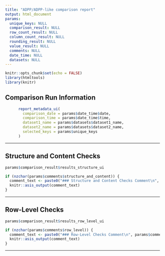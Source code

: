 ```yaml
---
title: "ADPP/ADPP-like comparison report"
output: html_document
params:
  unique_keys: NULL
  comparison_result: NULL
  row_count_result: NULL
  column_count_result: NULL
  rounding_result: NULL
  value_result: NULL
  comments: NULL
  date_time: NULL
  datasets: NULL
---
```


```r
knitr::opts_chunk$set(echo = FALSE)
library(htmltools)
library(knitr)

```



## Comparison Run Information

```r
      report_metadata_ui(
        comparison_date = params$date_time$date,
        comparison_time = params$date_time$time,
        dataset1_name = params$datasets$dataset1_name,
        dataset2_name = params$datasets$dataset2_name,
        selected_keys = params$unique_keys
      )
```

---


## Structure and Content Checks

```r
params$comparison_result$results_structure_ui

if (nzchar(params$comments$structure_and_content)) {
  comment_text <- paste0("### Structure and Content Checks Comment\n", params$comments$structure_and_content)
  knitr::asis_output(comment_text)
}
```

---

## Row-Level Checks


```r
params$comparison_result$results_row_level_ui

if (nzchar(params$comments$row_level)) {
  comment_text <- paste0("### Row-Level Checks Comment\n", params$comments$row_level)
  knitr::asis_output(comment_text)
}
```

---
